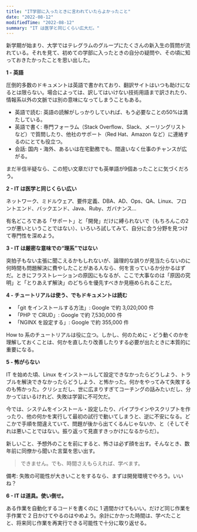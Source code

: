```yaml
---
title: "IT学部に入ったときに言われていたらよかったこと"
date: "2022-08-12"
modifiedTime: "2022-08-12"
summary: "IT は医学と同じくらい広大だ。"
---
```



新学期が始まり、大学ではテレグラムのグループにたくさんの新入生の質問が流れている。それを見て、初めての学部に入ったときの自分の疑問や、その頃に知っておきたかったことを思い出した。

**1 - 英語**

圧倒的多数のドキュメントは英語で書かれており、翻訳サイトはいつも助けになるとは限らない。場合によっては、訳してはいけない技術用語まで訳されたり、情報系以外の文脈では別の意味になってしまうこともある。

- 英語で読む: 英語の読解がしっかりしていれば、もう必要なことの50%は満たしている。
- 英語で書く: 専門フォーラム（Stack Overflow、Slack、メーリングリストなど）で質問したり、他社のサポート（Red Hat、Amazon など）に連絡するのにとても役立つ。
- 会話: 国内・海外、あるいは在宅勤務でも、間違いなく仕事のチャンスが広がる。

まだ半信半疑なら、この短い文章だけでも英単語が9個あったことに気づくだろう。

**2 - IT は医学と同じくらい広い**

ネットワーク、ミドルウェア、要件定義、DBA、AD、Ops、QA、Linux、フロントエンド、バックエンド、Java、Ruby、ガバナンス…

有名どころである「サポート」と「開発」だけに縛られないで（もちろんこの2つが悪いということではない）、いろいろ試してみて、自分に合う分野を見つけて専門性を深めよう。

**3 - IT は厳密な意味での“理系”ではない**

突拍子もない主張に聞こえるかもしれないが、論理的な誤りが見当たらないのに何時間も問題解決に費やしたことがある人なら、何を言っているか分かるはずだ。ときにフラストレーションの原因にもなるが、ここで大事なのは「原因の究明」と「とりあえず解決」のどちらを優先すべきか見極められることだ。

**4 - チュートリアルは使う、でもドキュメントは読む**

- 「git をインストールする方法」: Google で約 3,020,000 件
- 「PHP で CRUD」: Google で約 7,530,000 件
- 「NGINX を設定する」: Google で約 355,000 件

How to 系のチュートリアルは役に立つ。しかし、何のために・どう動くのかを理解しておくことは、何かを直したり改善したりする必要が出たときに本質的に重要になる。

**5 - 怖がらない**

IT を始めた頃、Linux をインストールして設定できなかったらどうしよう、トラブルを解決できなかったらどうしよう、と怖かった。何かをやってみて失敗するのも怖かった。クリシェだし、世に広まりすぎてコーチングの話みたいだし、分かってはいるけれど、失敗は学習に不可欠だ。

今では、システムをインストール・設定したり、パイプラインやスクリプトを作ったり、他の何かを実行して最初の試行で動いてしまうと、逆に不安になる。どこかで手順を間違えていて、問題が後から出てくるんじゃないか、と（そしてそれは悪いことではない。振り返って見直すきっかけになるからだ）。

新しいこと、予想外のことを前にすると、怖さは必ず顔を出す。そんなとき、数年前に同僚から聞いた言葉を思い出す。

> できません。でも、時間さえもらえれば、学べます。

備考: 失敗の可能性が大きいことをするなら、まずは開発環境でやろう。いいね？

**6 - IT は道具。使い倒せ。**

ある作業を自動化するコードを書くのに 1 週間かけてもいい。だけど同じ作業を手作業で 2 日かけてやるのはやめよう。余計にかかった時間は、学べたことと、将来同じ作業を再実行できる可能性で十分に取り返せる。
